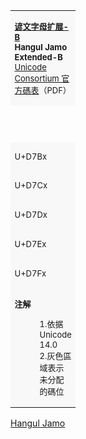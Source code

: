 {| border="1" cellspacing="0" cellpadding="5" class="wikitable nounderlines" style="border-collapse:collapse;background:#FFFFFF;font-size:large;text-align:center"
| colspan="17" style="background:#F8F8F8;font-size:small" | '''[[谚文字母扩展-B]]'''<br />'''Hangul Jamo Extended-B'''{{ref label|UD7B0_as_of_Unicode_version|1}}{{ref label|UD7B0_grey|2}}<br />[http://www.unicode.org/charts/PDF/UD7B0.pdf Unicode Consortium 官方碼表]（PDF）
|- style="background:#F8F8F8;font-size:small"
| style="width:45pt" | &nbsp; || style="width:20pt"  | 0 || style="width:20pt"  | 1 || style="width:20pt"  | 2 || style="width:20pt"  | 3 || style="width:20pt"  | 4 || style="width:20pt"  | 5 || style="width:20pt"  | 6 || style="width:20pt"  | 7 || style="width:20pt"  | 8 || style="width:20pt"  | 9 || style="width:20pt"  | A || style="width:20pt"  | B || style="width:20pt"  | C || style="width:20pt"  | D || style="width:20pt"  | E || style="width:20pt"  | F
|-
| style="background:#F8F8F8;font-size:small" | U+D7Bx
| title="U+D7B0: HANGUL JUNGSEONG O-YEO" | &#xD7B0;
| title="U+D7B1: HANGUL JUNGSEONG O-O-I" | &#xD7B1;
| title="U+D7B2: HANGUL JUNGSEONG YO-A" | &#xD7B2;
| title="U+D7B3: HANGUL JUNGSEONG YO-AE" | &#xD7B3;
| title="U+D7B4: HANGUL JUNGSEONG YO-EO" | &#xD7B4;
| title="U+D7B5: HANGUL JUNGSEONG U-YEO" | &#xD7B5;
| title="U+D7B6: HANGUL JUNGSEONG U-I-I" | &#xD7B6;
| title="U+D7B7: HANGUL JUNGSEONG YU-AE" | &#xD7B7;
| title="U+D7B8: HANGUL JUNGSEONG YU-O" | &#xD7B8;
| title="U+D7B9: HANGUL JUNGSEONG EU-A" | &#xD7B9;
| title="U+D7BA: HANGUL JUNGSEONG EU-EO" | &#xD7BA;
| title="U+D7BB: HANGUL JUNGSEONG EU-E" | &#xD7BB;
| title="U+D7BC: HANGUL JUNGSEONG EU-O" | &#xD7BC;
| title="U+D7BD: HANGUL JUNGSEONG I-YA-O" | &#xD7BD;
| title="U+D7BE: HANGUL JUNGSEONG I-YAE" | &#xD7BE;
| title="U+D7BF: HANGUL JUNGSEONG I-YEO" | &#xD7BF;
|-
| style="background:#F8F8F8;font-size:small" | U+D7Cx
| title="U+D7C0: HANGUL JUNGSEONG I-YE" | &#xD7C0;
| title="U+D7C1: HANGUL JUNGSEONG I-O-I" | &#xD7C1;
| title="U+D7C2: HANGUL JUNGSEONG I-YO" | &#xD7C2;
| title="U+D7C3: HANGUL JUNGSEONG I-YU" | &#xD7C3;
| title="U+D7C4: HANGUL JUNGSEONG I-I" | &#xD7C4;
| title="U+D7C5: HANGUL JUNGSEONG ARAEA-A" | &#xD7C5;
| title="U+D7C6: HANGUL JUNGSEONG ARAEA-E" | &#xD7C6;
| title="Reserved" style="background-color:#CCCCCC;" |  
| title="Reserved" style="background-color:#CCCCCC;" |  
| title="Reserved" style="background-color:#CCCCCC;" |  
| title="Reserved" style="background-color:#CCCCCC;" |  
| title="U+D7CB: HANGUL JONGSEONG NIEUN-RIEUL" | &#xD7CB;
| title="U+D7CC: HANGUL JONGSEONG NIEUN-CHIEUCH" | &#xD7CC;
| title="U+D7CD: HANGUL JONGSEONG SSANGTIKEUT" | &#xD7CD;
| title="U+D7CE: HANGUL JONGSEONG SSANGTIKEUT-PIEUP" | &#xD7CE;
| title="U+D7CF: HANGUL JONGSEONG TIKEUT-PIEUP" | &#xD7CF;
|-
| style="background:#F8F8F8;font-size:small" | U+D7Dx
| title="U+D7D0: HANGUL JONGSEONG TIKEUT-SIOS" | &#xD7D0;
| title="U+D7D1: HANGUL JONGSEONG TIKEUT-SIOS-KIYEOK" | &#xD7D1;
| title="U+D7D2: HANGUL JONGSEONG TIKEUT-CIEUC" | &#xD7D2;
| title="U+D7D3: HANGUL JONGSEONG TIKEUT-CHIEUCH" | &#xD7D3;
| title="U+D7D4: HANGUL JONGSEONG TIKEUT-THIEUTH" | &#xD7D4;
| title="U+D7D5: HANGUL JONGSEONG RIEUL-SSANGKIYEOK" | &#xD7D5;
| title="U+D7D6: HANGUL JONGSEONG RIEUL-KIYEOK-HIEUH" | &#xD7D6;
| title="U+D7D7: HANGUL JONGSEONG SSANGRIEUL-KHIEUKH" | &#xD7D7;
| title="U+D7D8: HANGUL JONGSEONG RIEUL-MIEUM-HIEUH" | &#xD7D8;
| title="U+D7D9: HANGUL JONGSEONG RIEUL-PIEUP-TIKEUT" | &#xD7D9;
| title="U+D7DA: HANGUL JONGSEONG RIEUL-PIEUP-PHIEUPH" | &#xD7DA;
| title="U+D7DB: HANGUL JONGSEONG RIEUL-YESIEUNG" | &#xD7DB;
| title="U+D7DC: HANGUL JONGSEONG RIEUL-YEORINHIEUH-HIEUH" | &#xD7DC;
| title="U+D7DD: HANGUL JONGSEONG KAPYEOUNRIEUL" | &#xD7DD;
| title="U+D7DE: HANGUL JONGSEONG MIEUM-NIEUN" | &#xD7DE;
| title="U+D7DF: HANGUL JONGSEONG MIEUM-SSANGNIEUN" | &#xD7DF;
|-
| style="background:#F8F8F8;font-size:small" | U+D7Ex
| title="U+D7E0: HANGUL JONGSEONG SSANGMIEUM" | &#xD7E0;
| title="U+D7E1: HANGUL JONGSEONG MIEUM-PIEUP-SIOS" | &#xD7E1;
| title="U+D7E2: HANGUL JONGSEONG MIEUM-CIEUC" | &#xD7E2;
| title="U+D7E3: HANGUL JONGSEONG PIEUP-TIKEUT" | &#xD7E3;
| title="U+D7E4: HANGUL JONGSEONG PIEUP-RIEUL-PHIEUPH" | &#xD7E4;
| title="U+D7E5: HANGUL JONGSEONG PIEUP-MIEUM" | &#xD7E5;
| title="U+D7E6: HANGUL JONGSEONG SSANGPIEUP" | &#xD7E6;
| title="U+D7E7: HANGUL JONGSEONG PIEUP-SIOS-TIKEUT" | &#xD7E7;
| title="U+D7E8: HANGUL JONGSEONG PIEUP-CIEUC" | &#xD7E8;
| title="U+D7E9: HANGUL JONGSEONG PIEUP-CHIEUCH" | &#xD7E9;
| title="U+D7EA: HANGUL JONGSEONG SIOS-MIEUM" | &#xD7EA;
| title="U+D7EB: HANGUL JONGSEONG SIOS-KAPYEOUNPIEUP" | &#xD7EB;
| title="U+D7EC: HANGUL JONGSEONG SSANGSIOS-KIYEOK" | &#xD7EC;
| title="U+D7ED: HANGUL JONGSEONG SSANGSIOS-TIKEUT" | &#xD7ED;
| title="U+D7EE: HANGUL JONGSEONG SIOS-PANSIOS" | &#xD7EE;
| title="U+D7EF: HANGUL JONGSEONG SIOS-CIEUC" | &#xD7EF;
|-
| style="background:#F8F8F8;font-size:small" | U+D7Fx
| title="U+D7F0: HANGUL JONGSEONG SIOS-CHIEUCH" | &#xD7F0;
| title="U+D7F1: HANGUL JONGSEONG SIOS-THIEUTH" | &#xD7F1;
| title="U+D7F2: HANGUL JONGSEONG SIOS-HIEUH" | &#xD7F2;
| title="U+D7F3: HANGUL JONGSEONG PANSIOS-PIEUP" | &#xD7F3;
| title="U+D7F4: HANGUL JONGSEONG PANSIOS-KAPYEOUNPIEUP" | &#xD7F4;
| title="U+D7F5: HANGUL JONGSEONG YESIEUNG-MIEUM" | &#xD7F5;
| title="U+D7F6: HANGUL JONGSEONG YESIEUNG-HIEUH" | &#xD7F6;
| title="U+D7F7: HANGUL JONGSEONG CIEUC-PIEUP" | &#xD7F7;
| title="U+D7F8: HANGUL JONGSEONG CIEUC-SSANGPIEUP" | &#xD7F8;
| title="U+D7F9: HANGUL JONGSEONG SSANGCIEUC" | &#xD7F9;
| title="U+D7FA: HANGUL JONGSEONG PHIEUPH-SIOS" | &#xD7FA;
| title="U+D7FB: HANGUL JONGSEONG PHIEUPH-THIEUTH" | &#xD7FB;
| title="Reserved" style="background-color:#CCCCCC;" |  
| title="Reserved" style="background-color:#CCCCCC;" |  
| title="Reserved" style="background-color:#CCCCCC;" |  
| title="Reserved" style="background-color:#CCCCCC;" |  
|-
| colspan="17" style="background:#F8F8F8;font-size:small;text-align:left" | '''注解'''
:1.{{note|U3130_as_of_Unicode_version}}依据Unicode 14.0
:2.{{note|U3130_grey}}灰色區域表示未分配的碼位
|}<noinclude>
[[Category:Unicode模板|Hangul Jamo]]
{{Documentation|Template:Unicode chart/block documentation}}
</noinclude>